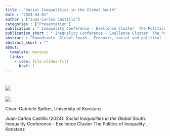 ```yaml
---
title : "Social Inequalities in the Global South"
date : "2024-04-01"
author : ["Juan-Carlos Castillo"]
categories : ["Presentation"]
publication : " Inequality Conference - Exellence Cluster  The Politics of Inequality . Konstanz"
publication_short : " Inequality Conference - Exellence Cluster  The Politics of Inequality . Konstanz"
abstract : "Roundtable  Global South.  Economic, social and political inequalities are pressing issues for countries in the Global North and the Global South alike. At the same time, these inequalities materialize differently across these contexts. For instance, the most unequal societies, in terms of income inequality, can be found in Latin America, the Middle East and North Africa, and Sub-Saharan Africa whereas European countries rank much lower in terms of income inequality. Similarly, political and social inequalities, such as political participation or educational opportunities, but also gender and health inequalities vary significantly across world regions, too. And if we think about climate change and its consequences another layer of inequality becomes visible: while countries in the Global South have contributed little to the problem of climate change these countries feel the brunt of the impact often reinforcing existing inequalities. In contrast, countries in the Global North are mainly responsible for creating the problem in the first place, but the impact of climate change is less pronounced so far and the link to inequality less apparent. This roundtable will therefore discuss the question of inequality research in the Global South from various perspectives. It will deal with questions such as: How far does inequality across countries globally impact on inequality within countries of the Global South? What are the most important topics in inequality research coming from a Global South perspective? How much does this perspective align or contrast with the research agenda of inequality researchers in the Global North? How much does any of this depend on the specific type of inequality under study?"
abstract_short : ""
about:
  template: marquee
  links:
    - icon: file-slides-fill
      href: l
---
```

# ![](/images/konstanz.png)
![](https://inequality-conference.de/wp-content/uploads/2021/12/Bodenseeforum_Aussenansicht-1024x517.jpg)

Chair: Gabriele Spilker, University of Konstanz


::: {.callout-note title="How to cite this work"}

Juan-Carlos Castillo (2024). *Social Inequalities in the Global South*.  Inequality Conference - Exellence Cluster  The Politics of Inequality . Konstanz

:::

